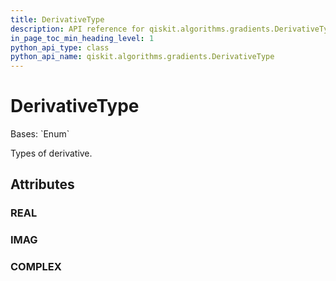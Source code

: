 ```yaml
---
title: DerivativeType
description: API reference for qiskit.algorithms.gradients.DerivativeType
in_page_toc_min_heading_level: 1
python_api_type: class
python_api_name: qiskit.algorithms.gradients.DerivativeType
---
```


# DerivativeType

<Class id="qiskit.algorithms.gradients.DerivativeType" isDedicatedPage={true} github="https://github.com/qiskit/qiskit/tree/stable/0.24/qiskit/algorithms/gradients/utils.py" signature="DerivativeType(value)" modifiers="class">
  Bases: `Enum`

  Types of derivative.

  ## Attributes

  ### REAL

  <Attribute id="qiskit.algorithms.gradients.DerivativeType.REAL" attributeValue="'real'" />

  ### IMAG

  <Attribute id="qiskit.algorithms.gradients.DerivativeType.IMAG" attributeValue="'imag'" />

  ### COMPLEX

  <Attribute id="qiskit.algorithms.gradients.DerivativeType.COMPLEX" attributeValue="'complex'" />
</Class>

